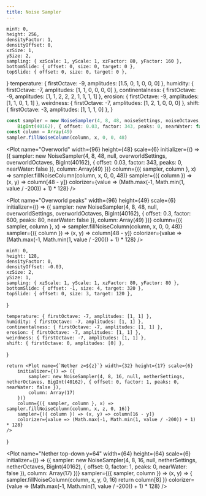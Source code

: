```yaml
---
title: Noise Sampler
---
```


	minY: 0,
	height: 256,
	densityFactor: 1,
	densityOffset: 0,
	xzSize: 1,
	ySize: 2,
	sampling: { xzScale: 1, yScale: 1, xzFactor: 80, yFactor: 160 },
	bottomSlide: { offset: 0, size: 0, target: 0 },
	topSlide: { offset: 0, size: 0, target: 0 },
}
	temperature: { firstOctave: -9, amplitudes: [1.5, 0, 1, 0, 0, 0] },
	humidity: { firstOctave: -7, amplitudes: [1, 1, 0, 0, 0, 0] },
	continentalness: { firstOctave: -9, amplitudes: [1, 1, 2, 2, 2, 1, 1, 1, 1] },
	erosion: { firstOctave: -9, amplitudes: [1, 1, 0, 1, 1] },
	weirdness: { firstOctave: -7, amplitudes: [1, 2, 1, 0, 0, 0] },
	shift: { firstOctave: -3, amplitudes: [1, 1, 1, 0] },
}

```ts
const sampler = new NoiseSampler(4, 8, 48, noiseSettings, noiseOctaves,
	BigInt(40162), { offset: 0.03, factor: 343, peaks: 0, nearWater: false })
const column = Array(49)
sampler.fillNoiseColumn(column, x, 0, 0, 48)
```

<Plot name="Overworld" width={96} height={48} scale={6}
	initializer={() => ({
		sampler: new NoiseSampler(4, 8, 48, null, overworldSettings, overworldOctaves, BigInt(40162), { offset: 0.03, factor: 343, peaks: 0, nearWater: false }),
		column: Array(49)
	})}
	column={({ sampler, column }, x) => sampler.fillNoiseColumn(column, x, 0, 0, 48)}
	sampler={({ column }) => (x, y) => column[48 - y]}
	colorizer={value => (Math.max(-1, Math.min(1, value / -200)) + 1) * 128}
/>

<Plot name="Overworld peaks" width={96} height={49} scale={6}
	initializer={() => ({
		sampler: new NoiseSampler(4, 8, 48, null, overworldSettings, overworldOctaves, BigInt(40162), { offset: 0.3, factor: 600, peaks: 80, nearWater: false }),
		column: Array(49)
	})}
	column={({ sampler, column }, x) => sampler.fillNoiseColumn(column, x, 0, 0, 48)}
	sampler={({ column }) => (x, y) => column[48 - y]}
	colorizer={value => (Math.max(-1, Math.min(1, value / -200)) + 1) * 128}
/>

	minY: 0,
	height: 128,
	densityFactor: 0,
	densityOffset: -0.03,
	xzSize: 2,
	ySize: 1,
	sampling: { xzScale: 1, yScale: 1, xzFactor: 80, yFactor: 80 },
	bottomSlide: { offset: -1, size: 4, target: 320 },
	topSlide: { offset: 0, size: 3, target: 120 },
}

	temperature: { firstOctave: -7, amplitudes: [1, 1] },
	humidity: { firstOctave: -7, amplitudes: [1, 1] },
	continentalness: { firstOctave: -7, amplitudes: [1, 1] },
	erosion: { firstOctave: -7, amplitudes: [1, 1] },
	weirdness: { firstOctave: -7, amplitudes: [1, 1] },
	shift: { firstOctave: 0, amplitudes: [0] },
}

	return <Plot name={`Nether z=${z}`} width={32} height={17} scale={6}
		initializer={() => ({
			sampler: new NoiseSampler(4, 8, 16, null, netherSettings, netherOctaves, BigInt(40162), { offset: 0, factor: 1, peaks: 0, nearWater: false }),
			column: Array(17)
		})}
		column={({ sampler, column }, x) => sampler.fillNoiseColumn(column, x, z, 0, 16)}
		sampler={({ column }) => (x, y) => column[16 - y]}
		colorizer={value => (Math.max(-1, Math.min(1, value / -200)) + 1) * 128}
	/>
}

<NetherPlot z={0} />
<NetherPlot z={1} />
<NetherPlot z={2} />
<NetherPlot z={3} />
<NetherPlot z={4} />
<NetherPlot z={5} />

<Plot name="Nether top-down y=64" width={64} height={64} scale={6}
	initializer={() => ({
		sampler: new NoiseSampler(4, 8, 16, null, netherSettings, netherOctaves, BigInt(40162), { offset: 0, factor: 1, peaks: 0, nearWater: false }),
		column: Array(17)
	})}
	sampler={({ sampler, column }) => (x, y) => {
		sampler.fillNoiseColumn(column, x, y, 0, 16)
		return column[8]
	}}
	colorizer={value => (Math.max(-1, Math.min(1, value / -200)) + 1) * 128}
/>
